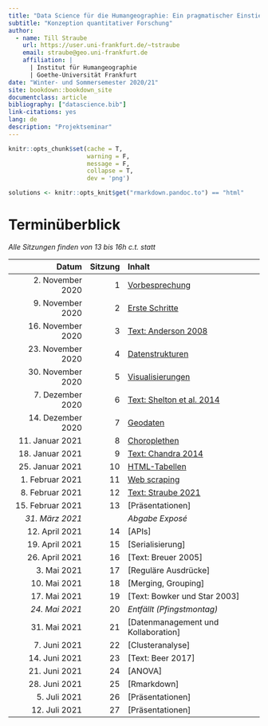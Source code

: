 ```yaml
--- 
title: "Data Science für die Humangeographie: Ein pragmatischer Einstieg mit R"
subtitle: "Konzeption quantitativer Forschung"
author:
  - name: Till Straube
    url: https://user.uni-frankfurt.de/~tstraube
    email: straube@geo.uni-frankfurt.de
    affiliation: |
      | Institut für Humangeographie
      | Goethe-Universität Frankfurt
date: "Winter- und Sommersemester 2020/21"
site: bookdown::bookdown_site
documentclass: article
bibliography: ["datascience.bib"]
link-citations: yes
lang: de
description: "Projektseminar"
---
```


```r
knitr::opts_chunk$set(cache = T,
                      warning = F,
                      message = F,
                      collapse = T,
                      dev = 'png')

solutions <- knitr::opts_knit$get("rmarkdown.pandoc.to") == "html"
```

# Terminüberblick {-}

*Alle Sitzungen finden von 13 bis 16h c.t. statt*

Datum                 | Sitzung | Inhalt
--------------------: | ------: | :-----------------------------------
2. November 2020      | 1       | [Vorbesprechung](#vorbesprechung)
9. November 2020      | 2       | [Erste Schritte](#erste-schritte)
16. November 2020     | 3       | [Text: Anderson 2008](#text-anderson-2008)
23. November 2020     | 4       | [Datenstrukturen](#datenstrukturen)
30. November 2020     | 5       | [Visualisierungen](#visualisierungen)
7. Dezember 2020      | 6       | [Text: Shelton et al. 2014](#text-shelton-et-al.-2014)
14. Dezember 2020     | 7       | [Geodaten](#geodaten)
11. Januar 2021       | 8       | [Choroplethen](#choroplethen)
18. Januar 2021       | 9       | [Text: Chandra 2014](#text-chandra-2014)
25. Januar 2021       | 10      | [HTML-Tabellen](#html-tabellen)
1. Februar 2021       | 11      | [Web scraping](#web-scraping)
8. Februar 2021       | 12      | [Text: Straube 2021](#text-straube-2021)
15. Februar 2021      | 13      | [Präsentationen]
*31. März 2021*       |         | *Abgabe Exposé*
12. April 2021        | 14      | [APIs]
19. April 2021        | 15      | [Serialisierung]
26. April 2021        | 16      | [Text: Breuer 2005]
3. Mai 2021           | 17      | [Reguläre Ausdrücke]
10. Mai 2021          | 18      | [Merging, Grouping]
17. Mai 2021          | 19      | [Text: Bowker und Star 2003]
*24. Mai 2021*        | 20      | *Entfällt (Pfingstmontag)*
31. Mai 2021          | 21      | [Datenmanagement und Kollaboration]
7. Juni 2021          | 22      | [Clusteranalyse]
14. Juni 2021         | 23      | [Text: Beer 2017]
21. Juni 2021         | 24      | [ANOVA]
28. Juni 2021         | 25      | [Rmarkdown]
5. Juli 2021          | 26      | [Präsentationen]
12. Juli 2021         | 27      | [Präsentationen]
